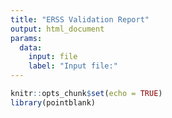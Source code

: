 ```yaml
---
title: "ERSS Validation Report"
output: html_document
params:
  data:
    input: file
    label: "Input file:"
---
```


```r
knitr::opts_chunk$set(echo = TRUE)
library(pointblank)

```

